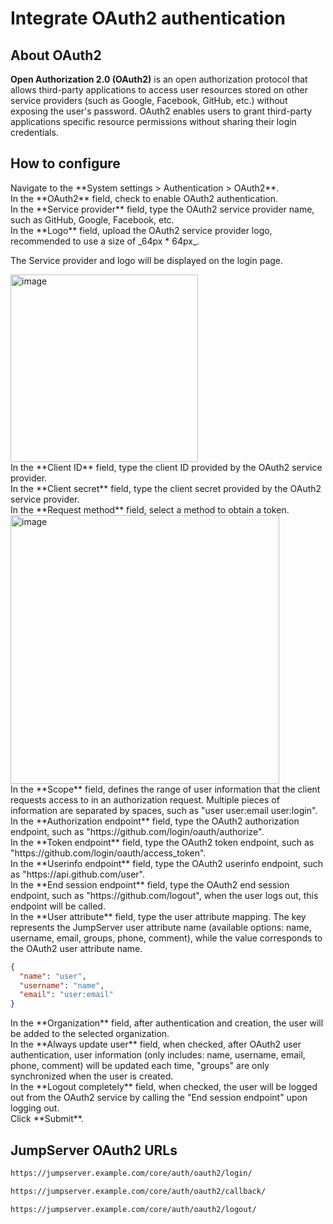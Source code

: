 # Integrate OAuth2 authentication <Icon name="xpackTip"/>

## About OAuth2
**Open Authorization 2.0 (OAuth2)** is an open authorization protocol that allows third-party applications to access user resources stored on other service providers (such as Google, Facebook, GitHub, etc.) without exposing the user's password. OAuth2 enables users to grant third-party applications specific resource permissions without sharing their login credentials.

## How to configure
<Steps>

<div>
<Nav name="system-settings" />
</div>

<div>
Navigate to the **System settings > Authentication > OAuth2**.
</div>

<div>
In the **OAuth2** field, check to enable OAuth2 authentication.
</div>

<div>
In the **Service provider** field, type the OAuth2 service provider name, such as GitHub, Google, Facebook, etc.
</div>

<div>
In the **Logo** field, upload the OAuth2 service provider logo, recommended to use a size of _64px * 64px_.

The Service provider and logo will be displayed on the login page.

<img src="/images/docs/admin-guides/system-settings/auth/oauth2-login-page.png" alt="image" width="300"/>
</div>

<div>
In the **Client ID** field, type the client ID provided by the OAuth2 service provider.
</div>

<div>
In the **Client secret** field, type the client secret provided by the OAuth2 service provider.
</div>

<div>
In the **Request method** field, select a method to obtain a token.
    <img src="/images/docs/admin-guides/system-settings/auth/oauth2-request-method.png" alt="image" width="430"/>
    <HorizontalTable 
      headers={['Request Method', 'Description']} 
      rows={[
        [
          "GET", 
          "Use the GET method to obtain the token, with the client ID and client secret included in the request headers."
        ],
        [
          "POST-DATA", 
          "Use the POST method to obtain a token, with client ID and client secret included as \"raw data\" in the request body."
        ],
        [
          "POST-JSON", 
          "Use the POST method to obtain a token, with client ID and client secret included as \"JSON data\" in the request body."
        ],
      ]}
    />
</div>

<div>
In the **Scope** field, defines the range of user information that the client requests access to in an authorization request. Multiple pieces of information are separated by spaces, such as "user user:email user:login".
</div>

<div>
In the **Authorization endpoint** field, type the OAuth2 authorization endpoint, such as "https://&#8203;github.com/login/oauth/authorize".
</div>

<div>
In the **Token endpoint** field, type the OAuth2 token endpoint, such as "https://&#8203;github.com/login/oauth/access_token".
</div>

<div>
In the **Userinfo endpoint** field, type the OAuth2 userinfo endpoint, such as "https://&#8203;api.github.com/user".
</div>

<div>
In the **End session endpoint** field, type the OAuth2 end session endpoint, such as "https://&#8203;github.com/logout", when the user logs out, this endpoint will be called.
</div>

<div>
In the **User attribute** field, type the user attribute mapping. The key represents the JumpServer user attribute name (available options: name, username, email, groups, phone, comment), while the value corresponds to the OAuth2 user attribute name.

```json copy=true filename="OAuth2 User Attribute Example"
{
  "name": "user",
  "username": "name",
  "email": "user:email"
}
```
</div>

<div>
In the **Organization** field, after authentication and creation, the user will be added to the selected organization.
</div>

<div>
In the **Always update user** field, when checked, after OAuth2 user authentication, user information (only includes: name, username, email, phone, comment) will be updated each time, "groups" are only synchronized when the user is created.
</div>

<div>
In the **Logout completely** field, when checked, the user will be logged out from the OAuth2 service by calling the "End session endpoint" upon logging out.
</div>

<div>
Click **Submit**.
</div>

</Steps>

## JumpServer OAuth2 URLs

```md filename="Login URL"
https://jumpserver.example.com/core/auth/oauth2/login/
```

```md filename="Login Success Callback URL"
https://jumpserver.example.com/core/auth/oauth2/callback/
```

```md filename="Logout URL"
https://jumpserver.example.com/core/auth/oauth2/logout/
```
